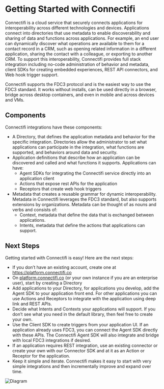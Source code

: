 # Getting Started with Connectifi

Connectifi is a cloud service that securely connects applications for interoperability across different technologies and devices. Applications connect into directories that use metadata to enable discoverability and sharing of data and functions across applications.  For example, an end user can dynamically discover what operations are available to them for a contact record in a CRM, such as opening related information in a different application, sharing the contact with a colleague, or exporting to another CRM.  To support this interoperability, Connectifi provides full stack integration including no-code administration of behavior and metadata, client SDKs for creating embedded experiences, REST API connectors, and Web hook trigger support.

Connectifi supports the FDC3 protocol and is the easiest way to use the FDC3 standard.   It works without installs, can be used directly in a browser, bridge across desktop containers, and even in mobile and across devices and VMs.

## Components
Connectifi integrations have these components:
* A Directory, that defines the application metadata and behavior for the specific integration.  Directories allow the administrator to set what applications can participate in the integration, what functions are supported, and behaviors around data and security.
* Application definitions that describe how an application can be discovered and called and what functions it supports.  Applications can have:
    * Agent SDKs for integrating the Connectifi service directly into an application client
    * Actions that expose rest APIs for the application
    * Receptors that create web hook triggers
* Metadata that creates a reusable grammar for dynamic interoperability.  Metadata in Connectifi leverages the FDC3 standard, but also supports extensions by organizations.  Metadata can be thought of as nouns and verbs and consists of:
    * Context, metadata that define the data that is exchanged between applications.
    * Intents, metadata that define the actions that applications can support.

## Next Steps

Getting started with Connectifi is easy!  Here are the next steps:

* If you don’t have an existing account, create one at https://platform.connectifi.co
* On [platform.connectifi.co](http://platform.connectifi.co) (or your own instance if you are an enterprise user), start by creating a Directory
* Add applications to your Directory, for applications you develop, add the Agent SDK to your application front end.  For other applications you can use Actions and Receptors to integrate with the application using deep link and REST APIs.
* Decide what Intents and Contexts your applications will support.  If you don’t see what you need in the default library, then feel free to create your own.
* Use the Client SDK to create triggers from your application UI.  If an application already uses FDC3, you can connect the Agent SDK directly with these APIs.  The Connectifi Agent SDK will also integrate and bridge with local FDC3 integrations if desired.
* If an application requires REST integration, use an existing connector or create your own with our Connector SDK and at it as an Action or Receptor for the application.
* Keep it simple and iterate.  Connectifi makes it easy to start with very simple integrations and then incrementally improve and expand over time.


![Diagram](../public/diagram.png)

